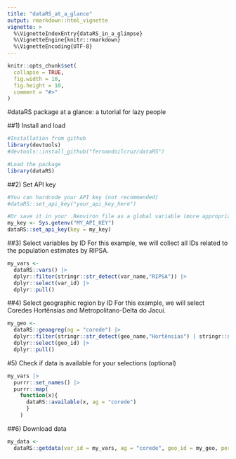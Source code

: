 ```yaml
---
title: "dataRS_at_a_glance"
output: rmarkdown::html_vignette
vignette: >
  %\VignetteIndexEntry{dataRS_in_a_glimpse}
  %\VignetteEngine{knitr::rmarkdown}
  %\VignetteEncoding{UTF-8}
---
```


```r
knitr::opts_chunk$set(
  collapse = TRUE,
  fig.width = 10, 
  fig.height = 10,
  comment = "#>"
)
```

#dataRS package at a glance: a tutorial for lazy people

##1) Install and load
```r
#Installation from github
library(devtools)
#devtools::install_github("fernandoilcruz/dataRS")

#Load the package
library(dataRS)
```

##2) Set API key
```r
#You can hardcode your API key (not recommended)
#dataRS::set_api_key("your_api_key_here")

#Or save it in your .Renviron file as a global variable (more appropriate)
my_key <- Sys.getenv("MY_API_KEY")
dataRS::set_api_key(key = my_key)
```

##3) Select variables by ID
For this example, we will collect all IDs related to the population estimates by RIPSA.
```r
my_vars <- 
  dataRS::vars() |>
  dplyr::filter(stringr::str_detect(var_name,"RIPSA")) |>
  dplyr::select(var_id) |>
  dplyr::pull()
```

##4) Select geographic region by ID
For this example, we will select Coredes Hortênsias and Metropolitano-Delta do Jacuí.
```r
my_geo <- 
  dataRS::geoagreg(ag = "corede") |>
  dplyr::filter(stringr::str_detect(geo_name,"Hortênsias") | stringr::str_detect(geo_name,"Metropolitano")) |>
  dplyr::select(geo_id) |>
  dplyr::pull()
```

#5) Check if data is available for your selections (optional)
```r
my_vars |>
  purrr::set_names() |>
  purrr::map(
    function(x){
      dataRS::available(x, ag = "corede")
      }
    )
```

##6) Download data
```r
my_data <- 
  dataRS::getdata(var_id = my_vars, ag = "corede", geo_id = my_geo, period = "all", add_labels = TRUE)
```
